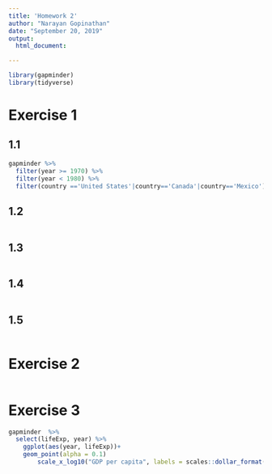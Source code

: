 ```yaml
---
title: 'Homework 2'
author: "Narayan Gopinathan"
date: "September 20, 2019"
output: 
  html_document:

---
```


```r
library(gapminder)
library(tidyverse)

```

# Exercise 1

## 1.1

```r
gapminder %>%
  filter(year >= 1970) %>%
  filter(year < 1980) %>%
  filter(country =='United States'|country=='Canada'|country=='Mexico')
```

## 1.2

```r

```

## 1.3

```r

```

## 1.4

```r

```

## 1.5

```r

```

# Exercise 2

```r

```

# Exercise 3

```r
gapminder  %>%
  select(lifeExp, year) %>%
    ggplot(aes(year, lifeExp))+
    geom_point(alpha = 0.1)
        scale_x_log10("GDP per capita", labels = scales::dollar_format())
```

